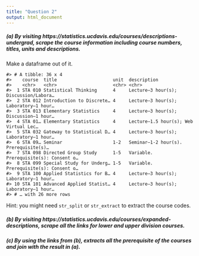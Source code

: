 ```yaml
---
title: "Question 2"
output: html_document
---
```



##### (a) By visiting https://statistics.ucdavis.edu/courses/descriptions-undergrad, scrape the course information including course numbers, titles, units and descriptions.

Make a dataframe out of it.

```
#> # A tibble: 36 x 4
#>    course  title                     unit  description                          
#>    <chr>   <chr>                     <chr> <chr>                                
#>  1 STA 010 Statistical Thinking      4     Lecture—3 hour(s); Discussion/Labora…
#>  2 STA 012 Introduction to Discrete… 4     Lecture—3 hour(s); Laboratory—1 hour…
#>  3 STA 013 Elementary Statistics     4     Lecture—3 hour(s); Discussion—1 hour…
#>  4 STA 01… Elementary Statistics     4     Lecture—1.5 hour(s); Web Virtual Lec…
#>  5 STA 032 Gateway to Statistical D… 4     Lecture—3 hour(s); Laboratory—1 hour…
#>  6 STA 09… Seminar                   1-2   Seminar—1-2 hour(s). Prerequisite(s)…
#>  7 STA 098 Directed Group Study      1-5   Variable. Prerequisite(s): Consent o…
#>  8 STA 099 Special Study for Underg… 1-5   Variable. Prerequisite(s): Consent o…
#>  9 STA 100 Applied Statistics for B… 4     Lecture—3 hour(s); Laboratory—1 hour…
#> 10 STA 101 Advanced Applied Statist… 4     Lecture—3 hour(s); Laboratory—1 hour…
#> # … with 26 more rows
```

Hint: you might need `str_split` or `str_extract` to extract the course codes.




##### (b) By visiting https://statistics.ucdavis.edu/courses/expanded-descriptions, scrape all the links for lower and upper division courses.



##### (c) By using the links from (b), extracts all the prerequisite of the courses and join with the result in (a).
